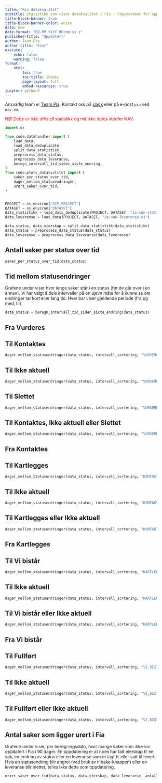 ```yaml
---
title: "Fia datakvalitet"
subtitle: Statistikk som viser datakvalitet i Fia - Fagsystemet for oppfølging av IA-oppdraget i NAV.
title-block-banner: true
title-block-banner-color: white
date: now
date-format: "DD.MM.YYYY HH:mm:ss z"
published-title: "Oppdatert"
author: Team Pia
author-title: "Eier"
execute:
    echo: false
    warning: false
format:
    html:
        toc: true
        toc-title: Indeks
        page-layout: full
        embed-resources: true
jupyter: python3
---
```


Ansvarlig team er [Team Pia](https://teamkatalog.nav.no/team/b347ac99-c382-4e5a-a1dd-532e91110e2a).
Kontakt oss på [slack](https://nav-it.slack.com/archives/C02DL347ZT2) eller på e-post `pia` ved `nav.no`.

<span style="color:red;">
NB! Dette er ikke offisiell statistikk og må ikke deles utenfor NAV.
</span>

```python
import os

from code.datahandler import (
    load_data,
    load_data_deduplicate,
    split_data_statistikk,
    preprocess_data_status,
    preprocess_data_leveranse,
    beregn_intervall_tid_siden_siste_endring,
)
from code.plots_datakvalitet import (
    saker_per_status_over_tid,
    dager_mellom_statusendringer,
    urørt_saker_over_tid,
)


PROJECT = os.environ['GCP_PROJECT']
DATASET = os.environ['DATASET']
data_statistikk = load_data_deduplicate(PROJECT, DATASET, "ia-sak-statistikk-v1")
data_leveranse = load_data(PROJECT, DATASET, "ia-sak-leveranse-v1")

data_status, data_eierskap = split_data_statistikk(data_statistikk)
data_status = preprocess_data_status(data_status)
data_leveranse = preprocess_data_leveranse(data_leveranse)
```


## Antall saker per status over tid
```python
saker_per_status_over_tid(data_status)
```

## Tid mellom statusendringer
Grafene under viser hvor lenge saker står i en status (før de går over i en annen).
Vi har valgt å dele intervaller på en ujevn måte for å kunne se om endringer tar kort eller lang tid.
Hver bar viser gjeldende periode (fra og med, til).

```python
data_status = beregn_intervall_tid_siden_siste_endring(data_status)
```

::: {.panel-tabset}

## Fra Vurderes
::: {.panel-tabset}
## Til Kontaktes
```python
dager_mellom_statusendringer(data_status, intervall_sortering, "VURDERES", "KONTAKTES")
```
## Til Ikke aktuell
```python
dager_mellom_statusendringer(data_status, intervall_sortering, "VURDERES", "IKKE_AKTUELL")
```
## Til Slettet
```python
dager_mellom_statusendringer(data_status, intervall_sortering, "VURDERES", "SLETTET")
```
## Til Kontaktes, Ikke aktuell eller Slettet
```python
dager_mellom_statusendringer(data_status, intervall_sortering, "VURDERES")
```
:::

## Fra Kontaktes
::: {.panel-tabset}
## Til Kartlegges
```python
dager_mellom_statusendringer(data_status, intervall_sortering, "KONTAKTES", "KARTLEGGES")
```
## Til Ikke aktuell
```python
dager_mellom_statusendringer(data_status, intervall_sortering, "KONTAKTES", "IKKE_AKTUELL")
```
## Til Kartlegges eller Ikke aktuell
```python
dager_mellom_statusendringer(data_status, intervall_sortering, "KONTAKTES")
```
:::

## Fra Kartlegges
::: {.panel-tabset}
## Til Vi bistår
```python
dager_mellom_statusendringer(data_status, intervall_sortering, "KARTLEGGES", "VI_BISTÅR")
```
## Til Ikke aktuell
```python
dager_mellom_statusendringer(data_status, intervall_sortering, "KARTLEGGES", "IKKE_AKTUELL")
```
## Til Vi bistår eller Ikke aktuell
```python
dager_mellom_statusendringer(data_status, intervall_sortering, "KARTLEGGES")
```
:::

## Fra Vi bistår
::: {.panel-tabset}
## Til Fullført
```python
dager_mellom_statusendringer(data_status, intervall_sortering, "VI_BISTÅR", "FULLFØRT")
```
## Til Ikke aktuell
```python
dager_mellom_statusendringer(data_status, intervall_sortering, "VI_BISTÅR", "IKKE_AKTUELL")
```
## Til Fullført eller Ikke aktuell
```python
dager_mellom_statusendringer(data_status, intervall_sortering, "VI_BISTÅR")
```
:::
:::


## Antal saker som ligger urørt i Fia
Grafene under viser, per beregningsdato, hvor mange saker som ikke var oppdatert i Fia i 90 dager.
En oppdatering er at noen har tatt eierskap til en sak, en endring av status eller en leveranse som er lagt til eller satt til levert.
Hvis en statusendring blir angret (ved bruk av tilbake-knappen) eller en leveranse blir slettet, telles ikke dette som oppdatering.

```python
urørt_saker_over_tid(data_status, data_eierskap, data_leveranse, antall_dager=90)
```